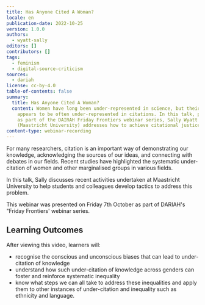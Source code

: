 ```yaml
---
title: Has Anyone Cited A Woman?
locale: en
publication-date: 2022-10-25
version: 1.0.0
authors:
  - wyatt-sally
editors: []
contributors: []
tags:
  - feminism
  - digital-source-criticism
sources:
  - dariah
license: cc-by-4.0
table-of-contents: false
summary:
  title: Has Anyone Cited A Woman?
  content: Women have long been under-represented in science, but their output
    appears to be often under-represented in citations. In this talk, presented
    as part of the DAIRAH Friday Frontiers webinar series, Sally Wyatt
    (Maastricht University) addresses how to achieve citational justice.
content-type: webinar-recording
---
```

For many researchers, citation is an important way of demonstrating our knowledge, acknowledging the sources of our ideas, and connecting with debates in our fields. Recent studies have highlighted the systematic under-citation of women and other marginalised groups in various fields.

In this talk, Sally discusses recent activities undertaken at Maastricht University to help students and colleagues develop tactics to address this problem.

This webinar was presented on Friday 7th October as part of DARIAH's "Friday Frontiers' webinar series.

## L﻿earning Outcomes

A﻿fter viewing this video, learners will:

* recognise the conscious and unconscious biases that can lead to under-citation of knowledge
* u﻿nderstand how such under-citation of knowledge across genders can foster and reinforce systematic inequality
* k﻿now what steps we can all take to address these inequalities and apply them to other instances of under-citation and inequality such as ethnicity and language.

<VideoCard provider="youtube" id="hXkFMeYyRGk" title="Has Anyone Cited A Woman?" image="/assets/content/assets/en/resources/hosted/has-anyone-cited-a-woman/sally-wyatt-thumbnail-png" subtitle="Click here to view" />
